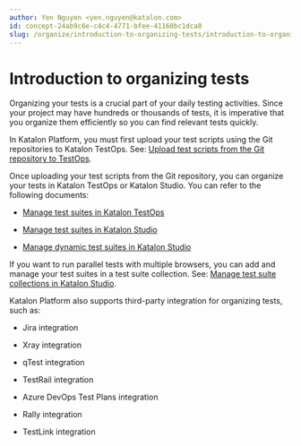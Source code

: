 ```yaml
---
author: Yen Nguyen <yen.nguyen@katalon.com>
id: concept-24ab9c6e-c4c4-4771-bfee-41160bc1dca0
slug: /organize/introduction-to-organizing-tests/introduction-to-organizing-tests
---
```


# Introduction to organizing tests

Organizing your tests is a crucial part of your daily testing activities. Since your project may have hundreds or thousands of tests, it is imperative that you organize them efficiently so you can find relevant tests quickly.

In Katalon Platform, you must first upload your test scripts using the Git repositories to Katalon TestOps. See: [Upload test scripts from the Git repository to TestOps](/organize/upload-test-scripts-from-a-git-repository/upload-test-scripts-from-the-git-repository-to-testops).

Once uploading your test scripts from the Git repository, you can organize your tests in Katalon TestOps or Katalon Studio. You can refer to the following documents:

-   [Manage test suites in Katalon TestOps](/organize/manage-tests/test-suite/manage-test-suites-in-katalon-testops)

-   [Manage test suites in Katalon Studio](/organize/manage-tests/test-suite/manage-test-suites-in-katalon-studio)

-   [Manage dynamic test suites in Katalon Studio](/organize/manage-tests/dynamic-test-suite/manage-dynamic-test-suites-in-katalon-studio)


If you want to run parallel tests with multiple browsers, you can add and manage your test suites in a test suite collection. See: [Manage test suite collections in Katalon Studio](/organize/manage-tests/manage-test-suite-collections-in-katalon-studio).

Katalon Platform also supports third-party integration for organizing tests, such as:

-   Jira integration

-   Xray integration

-   qTest integration

-   TestRail integration

-   Azure DevOps Test Plans integration

-   Rally integration

-   TestLink integration